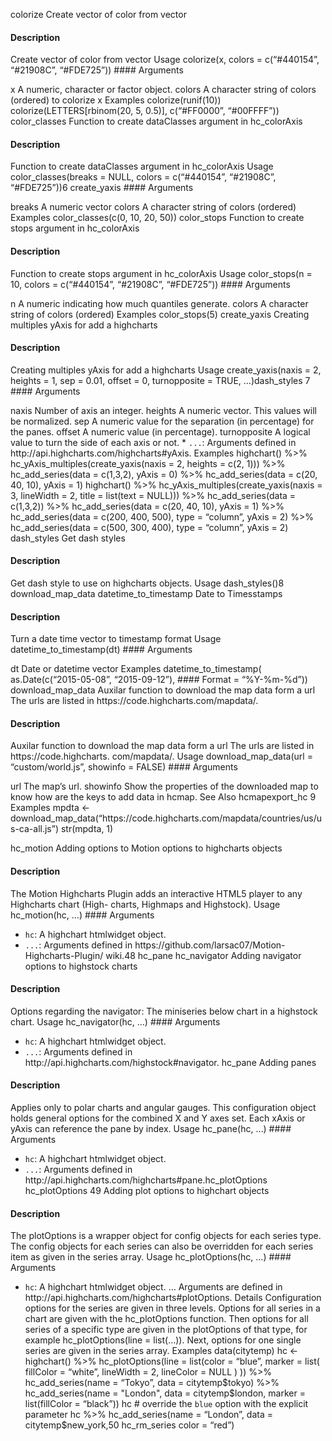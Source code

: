 
colorize
Create vector of color from vector

#### Description 

Create vector of color from vector
Usage
colorize(x, colors = c("#440154", "#21908C", "#FDE725"))
 #### Arguments 

x A numeric, character or factor object.
colors A character string of colors (ordered) to colorize x
Examples
colorize(runif(10))
colorize(LETTERS[rbinom(20, 5, 0.5)], c("#FF0000", "#00FFFF"))
color_classes
Function to create dataClasses argument in hc_colorAxis

#### Description 

Function to create dataClasses argument in hc_colorAxis
Usage
color_classes(breaks = NULL, colors = c("#440154", "#21908C", "#FDE725"))6
create_yaxis
 #### Arguments 

breaks A numeric vector
colors A character string of colors (ordered)
Examples
color_classes(c(0, 10, 20, 50))
color_stops
Function to create stops argument in hc_colorAxis

#### Description 

Function to create stops argument in hc_colorAxis
Usage
color_stops(n = 10, colors = c("#440154", "#21908C", "#FDE725"))
 #### Arguments 

n A numeric indicating how much quantiles generate.
colors A character string of colors (ordered)
Examples
color_stops(5)
create_yaxis
Creating multiples yAxis for add a highcharts

#### Description 

Creating multiples yAxis for add a highcharts
Usage
create_yaxis(naxis = 2, heights = 1, sep = 0.01, offset = 0,
turnopposite = TRUE, ...)dash_styles
7
 #### Arguments 

naxis Number of axis an integer.
heights A numeric vector. This values will be normalized.
sep A numeric value for the separation (in percentage) for the panes.
offset A numeric value (in percentage).
turnopposite A logical value to turn the side of each axis or not.
* ``...``: Arguments defined in http://api.highcharts.com/highcharts#yAxis.
Examples
highchart() %>%
hc_yAxis_multiples(create_yaxis(naxis = 2, heights = c(2, 1))) %>%
hc_add_series(data = c(1,3,2), yAxis = 0) %>%
hc_add_series(data = c(20, 40, 10), yAxis = 1)
highchart() %>%
hc_yAxis_multiples(create_yaxis(naxis = 3, lineWidth = 2, title = list(text = NULL))) %>%
hc_add_series(data = c(1,3,2)) %>%
hc_add_series(data = c(20, 40, 10), yAxis = 1) %>%
hc_add_series(data = c(200, 400, 500), type = "column", yAxis = 2) %>%
hc_add_series(data = c(500, 300, 400), type = "column", yAxis = 2)
dash_styles
Get dash styles

#### Description 

Get dash style to use on highcharts objects.
Usage
dash_styles()8
download_map_data
datetime_to_timestamp Date to Timesstamps

#### Description 

Turn a date time vector to timestamp format
Usage
datetime_to_timestamp(dt)
 #### Arguments 

dt
Date or datetime vector
Examples
datetime_to_timestamp(
as.Date(c("2015-05-08", "2015-09-12"),
#### Format
 = "%Y-%m-%d"))
download_map_data
Auxilar function to download the map data form a url The urls are
listed in https://code.highcharts.com/mapdata/.

#### Description 

Auxilar function to download the map data form a url The urls are listed in https://code.highcharts.
com/mapdata/.
Usage
download_map_data(url = "custom/world.js", showinfo = FALSE)
 #### Arguments 

url The map’s url.
showinfo Show the properties of the downloaded map to know how are the keys to add
data in hcmap.
See Also
hcmapexport_hc
9
Examples
mpdta <- download_map_data("https://code.highcharts.com/mapdata/countries/us/us-ca-all.js")
str(mpdta, 1)




hc_motion
Adding options to Motion options to highcharts objects

#### Description 

The Motion Highcharts Plugin adds an interactive HTML5 player to any Highcharts chart (High-
charts, Highmaps and Highstock).
Usage
hc_motion(hc, ...)
 #### Arguments 

* ``hc ``: A highchart htmlwidget object.
* ``...``: Arguments defined in https://github.com/larsac07/Motion-Highcharts-Plugin/
wiki.48
hc_pane
hc_navigator
Adding navigator options to highstock charts

#### Description 

Options regarding the navigator: The miniseries below chart in a highstock chart.
Usage
hc_navigator(hc, ...)
 #### Arguments 

* ``hc ``: A highchart htmlwidget object.
* ``...``: Arguments defined in http://api.highcharts.com/highstock#navigator.
hc_pane
Adding panes

#### Description 

Applies only to polar charts and angular gauges. This configuration object holds general options
for the combined X and Y axes set. Each xAxis or yAxis can reference the pane by index.
Usage
hc_pane(hc, ...)
 #### Arguments 

* ``hc ``: A highchart htmlwidget object.
* ``...``: Arguments defined in http://api.highcharts.com/highcharts#pane.hc_plotOptions
hc_plotOptions
49
Adding plot options to highchart objects

#### Description 

The plotOptions is a wrapper object for config objects for each series type. The config objects for
each series can also be overridden for each series item as given in the series array.
Usage
hc_plotOptions(hc, ...)
 #### Arguments 

* ``hc ``: A highchart htmlwidget object.
... Arguments are defined in http://api.highcharts.com/highcharts#plotOptions.
Details
Configuration options for the series are given in three levels. Options for all series in a chart are
given with the hc_plotOptions function. Then options for all series of a specific type are given
in the plotOptions of that type, for example hc_plotOptions(line = list(...)). Next, options
for one single series are given in the series array.
Examples
data(citytemp)
hc <- highchart() %>%
hc_plotOptions(line = list(color = "blue",
marker = list(
fillColor = "white",
lineWidth = 2,
lineColor = NULL
)
)) %>%
hc_add_series(name = "Tokyo", data = citytemp$tokyo) %>%
hc_add_series(name = "London", data = citytemp$london,
marker = list(fillColor = "black"))
hc
# override the `blue` option with the explicit parameter
hc %>%
hc_add_series(name = "London",
data = citytemp$new_york,50
hc_rm_series
color = "red")















